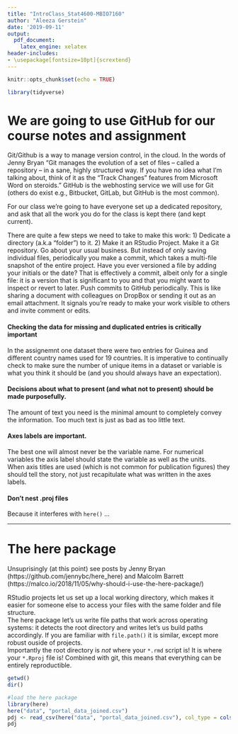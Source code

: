 ```yaml
---
title: "IntroClass_Stat4600-MBIO7160"
author: "Aleeza Gerstein"
date: '2019-09-11'
output:
  pdf_document: 
    latex_engine: xelatex
header-includes:
- \usepackage[fontsize=10pt]{scrextend}
---
```


```r
knitr::opts_chunk$set(echo = TRUE)
```

<!-- This file was created by Aleeza Gerstein, adapted from Jenny Bryan https://happygitwithr.com, https://github.com/jennybc/here_here and 
https://malco.io/2018/11/05/why-should-i-use-the-here-package/ -->

```r
library(tidyverse)
```

# We are going to use GitHub for our course notes and assignment

Git/Github is a way to manage version control, in the cloud. In the words of Jenny Bryan "Git manages the evolution of a set of files – called a repository – in a sane, highly structured way. If you have no idea what I’m talking about, think of it as the “Track Changes” features from Microsoft Word on steroids." GitHub is the webhosting service we will use for Git (others do exist e.g., Bitbucket, GitLab, but GitHub is the most common). 

For our class we're going to have everyone set up a dedicated repository, and ask that all the work you do for the class is kept there (and kept current).

There are quite a few steps we need to take to make this work:
1) Dedicate a directory (a.k.a “folder”) to it.
2) Make it an RStudio Project.
Make it a Git repository.
Go about your usual business. But instead of only saving individual files, periodically you make a commit, which takes a multi-file snapshot of the entire project.
Have you ever versioned a file by adding your initials or the date? That is effectively a commit, albeit only for a single file: it is a version that is significant to you and that you might want to inspect or revert to later.
Push commits to GitHub periodically.
This is like sharing a document with colleagues on DropBox or sending it out as an email attachment. It signals you’re ready to make your work visible to others and invite comment or edits.

#### Checking the data for missing and duplicated entries is critically important
In the assignemnt one dataset there were two entries for Guinea and different country names used for 19 countries. It is imperative to continually check to make sure the number of unique items in a dataset or variable is what you think it should be (and you should always have an expectation).  

#### Decisions about what to present (and what not to present) should be made purposefully.  
The amount of text you need is the minimal amount to completely convey the information. Too much text is just as bad as too little text. 

#### Axes labels are important.  
The best one will almost never be the variable name. For numerical variables the axis label should state the variable as well as the units.  
When axis titles are used (which is not common for publication figures) they should tell the story, not just recapitulate what was written in the axes labels.
 
#### Don't nest .proj files 
Because it interferes with `here()` ... 

---
\newpage

# The here package
Unsuprisingly (at this point) see posts by Jenny Bryan (https://github.com/jennybc/here_here) and Malcolm Barrett
(https://malco.io/2018/11/05/why-should-i-use-the-here-package/)

RStudio projects let us set up a local working directory, which makes it easier for someone else to access your files with the same folder and file structure.  
The here package let's us write file paths that work across operating systems: it detects the root directory and writes let's us build paths accordingly.  If you are familiar with `file.path()` it is similar, except more robust ouside of projects.  
Importantly the root directory is *not* where your `*.rmd` script is! It is where your `*.Rproj` file is!
Combined with git, this means that everything can be entirely reproductible.

```r
getwd()
dir()

#load the here package
library(here)
here("data", "portal_data_joined.csv")
pdj <- read_csv(here("data", "portal_data_joined.csv"), col_type = cols())
pdj
```

